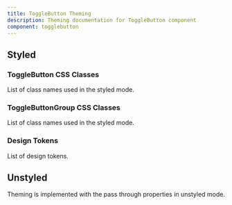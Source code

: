 ```yaml
---
title: ToggleButton Theming
description: Theming documentation for ToggleButton component
component: togglebutton
---
```


## Styled

### ToggleButton CSS Classes

List of class names used in the styled mode.

<DocTable name="ToggleButton" category="style" />

### ToggleButtonGroup CSS Classes

List of class names used in the styled mode.

<DocTable name="ToggleButtonGroup" category="style" />

### Design Tokens

List of design tokens.

<DocTable name="ToggleButton" category="token" />

## Unstyled

Theming is implemented with the pass through properties in unstyled mode.
